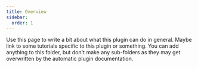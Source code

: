 ```yaml
---
title: Overview
sidebar:
  order: 1
---
```


Use this page to write a bit about what this plugin can do in general. Maybe link to some tutorials specific to this plugin or something. You can add anything to this folder, but don't make any sub-folders as they may get overwritten by the automatic plugin documentation.
